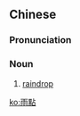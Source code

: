 {{also|雨点}}
==Chinese==
{{zh-forms|s=雨点}}

===Pronunciation===
{{zh-pron
|m=yǔdiǎn,er=y
|c=jyu5 dim2
|h=pfs=yí-tiám
|mn=qz:hǒ͘-tiám/tw,xm,zz:hō͘-tiám
|cat=n
}}

===Noun===
{{zh-noun}}

# [[raindrop]]

[[ko:雨點]]